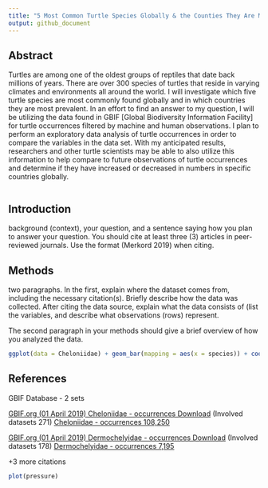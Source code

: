 ```yaml
---
title: "5 Most Common Turtle Species Globally & the Counties They Are Most Prevalent In"
output: github_document
---
```



## Abstract

Turtles are among one of the oldest 
groups of reptiles that date back millions 
of years. There are over 300 species of 
turtles that reside in varying climates 
and environments all around the world. 
I will investigate which five turtle 
species are most commonly found globally 
and in which countries they are most 
prevalent. In an effort to find an answer 
to my question, I will be utilizing the 
data found in GBIF [Global Biodiversity 
Information Facility] for turtle 
occurrences filtered by machine and 
human observations. I plan to perform an 
exploratory data analysis of turtle 
occurrences in order to compare the 
variables in the data set. With my 
anticipated results, researchers and 
other turtle scientists may be able to 
also utilize this information to help 
compare to future observations of turtle 
occurrences and determine if they have 
increased or decreased in numbers in 
specific countries globally.

```r
 
```


## Introduction

background (context), your question, and a sentence saying how you plan to answer your question. You should cite at least three (3) articles in peer-reviewed journals. Use the format (Merkord 2019) when citing.


## Methods

two paragraphs. In the first, explain where the dataset comes from, including the necessary citation(s). Briefly describe how the data was collected. After citing the data source, explain what the data consists of (list the variables, and describe what observations (rows) represent. 

The second paragraph in your methods should give a brief overview of how you analyzed the data. 

```r
ggplot(data = Cheloniidae) + geom_bar(mapping = aes(x = species)) + coord_flip()
```



## References

GBIF Database - 2 sets

[GBIF.org (01 April 2019) Cheloniidae - occurrences Download](https://doi.org/10.15468/dl.ilhrhu) 
(Involved datasets 271)
[Cheloniidae - occurrences 108,250](https://www.gbif.org/occurrence/search?taxon_key=9413)

[GBIF.org (01 April 2019) Dermochelyidae - occurrences Download](https://doi.org/10.15468/dl.hi499f) 
(Involved datasets 178)
[Dermochelyidae - occurrences 7,195](https://www.gbif.org/occurrence/search?taxon_key=5464)


+3 more citations

```r
plot(pressure)
```


